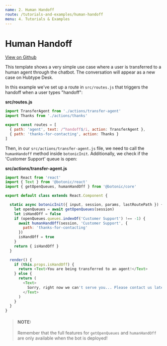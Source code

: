 ```yaml
---
name: 2. Human Handoff
route: /tutorials-and-examples/human-handoff
menu: 4. Tutorials & Examples
---
```




# **Human Handoff**

[View on Github](https://github.com/hubtype/botonic/tree/master/packages/botonic-cli/templates/handoff)

This template shows a very simple use case where a user is transferred to a human agent through the chatbot. The conversation will appear as a new case on Hubtype Desk.

In this example we've set up a route in `src/routes.js` that triggers the handoff when a user types "handoff":

**src/routes.js**

```javascript
import TransferAgent from './actions/transfer-agent'
import Thanks from './actions/thanks'

export const routes = [
  { path: 'agent', text: /^handoff$/i, action: TransferAgent },
  { path: 'thanks-for-contacting', action: Thanks }
]
```

Then, in our `src/actions/transfer-agent.js` file, we need to call the `humanHandoff` method inside `botonicInit`.
Additionally, we check if the 'Customer Support' queue is open:

**src/actions/transfer-agent.js**

```javascript
import React from 'react'
import { Text } from '@botonic/react'
import { getOpenQueues, humanHandOff } from '@botonic/core'

export default class extends React.Component {

  static async botonicInit({ input, session, params, lastRoutePath }) {
    let openQueues = await getOpenQueues(session)
    let isHandOff = false
    if (openQueues.queues.indexOf('Customer Support') !== -1) {
      await humanHandOff(session, 'Customer Support', {
        path: 'thanks-for-contacting'
      })
      isHandOff = true
    }
    return { isHandOff }
  }

  render() {
    if (this.props.isHandOff) {
      return <Text>You are being transferred to an agent!</Text>
    } else {
      return (
        <Text>
          Sorry, right now we can't serve you... Please contact us later!
        </Text>
      )
    }
  }
}
```

> #### NOTE:
> Remember that the full features for `getOpenQueues` and `humanHandOff` are only available when the bot is deployed!

<NextButton title="Dynamic Carousel" href="/tutorials-and-examples/dynamic-carousel" />
<PrevButton title="Guided Flow" href="/tutorials-and-examples/guided-flow" />
